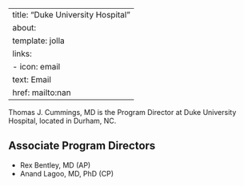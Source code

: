 
---
title: "Duke University Hospital"
about:
  template: jolla
  links:
    - icon: email
      text: Email
      href: mailto:nan
---

Thomas J. Cummings, MD is the Program Director at Duke University Hospital, located in Durham, NC. 

## Associate Program Directors

- Rex Bentley, MD (AP)
- Anand Lagoo, MD, PhD (CP)
